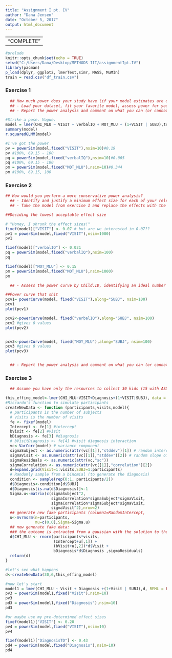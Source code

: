 ---
title: "Assignment I pt. IV"
author: "Dana Jensen"
date: "October 5, 2017"
output: html_document
---
---
                          "COMPLETE"
---
```{r}
#prelude 
knitr::opts_chunk$set(echo = TRUE)
setwd("C:/Users/Dana/Desktop/METHODS III/assignmentIpt.IV")
library(pacman)
p_load(dplyr, ggplot2, lmerTest,simr, MASS, MuMIn)
train = read.csv("df_train.csv")
```
### Exercise 1
```{r}
  ## How much power does your study have (if your model estimates are quite right)?
  ## - Load your dataset, fit your favorite model, assess power for your main   effects and interactions of interest.
  ## - Report the power analysis and comment on what you can (or cannot) use its estimates for.

#Strike a pose. Vogue.
model = lmer(CHI_MLU ~ VISIT + verbalIQ + MOT_MLU + (1+VISIT | SUBJ),train, REML = FALSE)
summary(model)
r.squaredGLMM(model)

#I've got the power
pv = powerSim(model,fixed("VISIT"),nsim=10)#0.19
pv #100%, 69.15 - 100
pq = powerSim(model,fixed("verbalIQ"),nsim=10)#0.065
pq #100%, 69.15 - 100
pm = powerSim(model,fixed("MOT_MLU"),nsim=10)#0.344
pm #100%, 69.15, 100

```
### Exercise 2
```{r}

## How would you perform a more conservative power analysis?
  ## - Identify and justify a minimum effect size for each of your relevant effects
  ## - Take the model from exercise 1 and replace the effects with the minimum   effect size that you'd accept.

##Deciding the lowest acceptable effect size

# "Honey, I shrunk the effect sizes!"
fixef(model)["VISIT"] <- 0.07 # but are we interested in 0.07??
pv1 = powerSim(model,fixed("VISIT"),nsim=1000)
pv1 

fixef(model)["verbalIQ"] <- 0.021
pq = powerSim(model,fixed("verbalIQ"),nsim=100)
pq 

fixef(model)["MOT_MLU"] <- 0.15
pm = powerSim(model,fixed("MOT_MLU"),nsim=1000)
pm

  ## - Assess the power curve by Child.ID, identifying an ideal number of participants to estimate each effect

##Power curve that shit
pcv1= powerCurve(model, fixed("VISIT"),along="SUBJ", nsim=100)
pcv1
plot(pcv1)

pcv2<-powerCurve(model, fixed("verbalIQ"),along="SUBJ", nsim=100)
pcv2 #gives 0 values
plot(pcv2)


pcv3<-powerCurve(model, fixed("MOY_MLU"),along="SUBJ", nsim=100)
pcv3 #gives 0 values
plot(pcv3)


  ## - Report the power analysis and comment on what you can (or cannot) use    its estimates for.
```
### Exercise 3
```{r}

  ## Assume you have only the resources to collect 30 kids (15 with ASD and 15   TDs). Identify the power for each relevant effect and discuss whether it's worth to run the study and why.

this_effing_model<-lmer(CHI_MLU~VISIT+Diagnosis+(1+VISIT|SUBJ), data = train, REML = FALSE)
#Riccardo's function to simulate participants
createNewData <- function (participants,visits,model){
  # participants is the number of subjects
  # visits is the number of visits
  fe <- fixef(model)
  Intercept <- fe[1] #intercept
  bVisit <- fe[2] #visit
  bDiagnosis <- fe[3] #diagnosis
  # bVisitDiagnosis <- fe[4] #visit diagnosis interaction
  vc<-VarCorr(model) # variance component
  sigmaSubject <- as.numeric(attr(vc[[1]],"stddev")[1]) # random intercept by   subject
  sigmaVisit <- as.numeric(attr(vc[[1]],"stddev")[2]) # random slope of visit   over subject
  sigmaResiduals <- as.numeric(attr(vc,"sc"))
  sigmaCorrelation <- as.numeric(attr(vc[[1]],"correlation")[2])
  d=expand.grid(Visit=1:visits,SUBJ=1:participants)
  # Randomly sample from a binomial (to generate the diagnosis)
  condition <- sample(rep(0:1, participants/2))
  d$Diagnosis<-condition[d$SUBJ]
  d$Diagnosis[is.na(d$Diagnosis)]<-1
  Sigma.u<-matrix(c(sigmaSubject^2,
                    sigmaCorrelation*sigmaSubject*sigmaVisit,
                    sigmaCorrelation*sigmaSubject*sigmaVisit,
                    sigmaVisit^2),nrow=2)
  ## generate new fake participants (column1=RandomIntercept,                   column2=RandomSlope)
  u<-mvrnorm(n=participants,
             mu=c(0,0),Sigma=Sigma.u)
  ## now generate fake data:
  ### the outcome is extracted from a gaussian with the solution to the         model's equation as mean and the residual standard deviation as standard      deviation 
  d$CHI_MLU <- rnorm(participants*visits,
                     (Intercept+u[,1]) +
                     (bVisit+u[,2])*d$Visit + 
                     bDiagnosis*d$Diagnosis ,sigmaResiduals)  
  return(d)
}

#let's see what happens
d<-createNewData(30,6,this_effing_model)

#now let's start
model1 = lmer(CHI_MLU ~ Visit + Diagnosis +(1+Visit | SUBJ),d, REML = FALSE)
pv3 = powerSim(model1,fixed("Visit"),nsim=10)
pv3
pd3 = powerSim(model1,fixed("Diagnosis"),nsim=10)
pd3

#or maybe use my pre-determined effect sizes
fixef(model1)["VISIT"] <- 0.20
pv4 = powerSim(model,fixed("VISIT"),nsim=10)
pv4

fixef(model1)["DiagnosisTD"] <- 0.43
pd4 = powerSim(model,fixed("Diagnosis"),nsim=10)
pd4
```